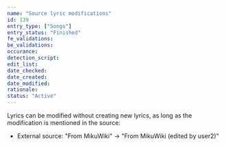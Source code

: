 ```yaml
---
name: "Source lyric modifications"
id: 139
entry_type: ["Songs"]
entry_status: "Finished"
fe_validations:
be_validations:
occurance:
detection_script:
edit_list:
date_checked:
date_created:
date_modified:
rationale:
status: "Active"
---
```

Lyrics can be modified without creating new lyrics, as long as the modification is mentioned in the source:

- External source: "From MikuWiki" -> "From MikuWiki (edited by user2)"